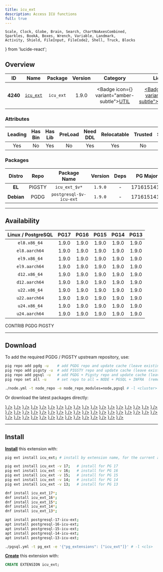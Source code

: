 ```yaml
---
title: icu_ext
description: Access ICU functions
full: true
---
```


    Scale, Clock, Globe, Brain, Search, ChartNoAxesCombined,
    Sparkles, BookA, Boxes, Wrench, Variable, Landmark,
    Activity, Shield, FileInput, FileCode2, Shell, Truck, Blocks
} from 'lucide-react';

## Overview

| <TooltipIconButton tooltip="Extension unique identifier" side="top">ID</TooltipIconButton> | <TooltipIconButton tooltip="Extension name" side="top">Name</TooltipIconButton> | <TooltipIconButton tooltip="Package name for installation" side="top">Package</TooltipIconButton> | <TooltipIconButton tooltip="Latest available extension version" side="top">Version</TooltipIconButton> | <TooltipIconButton tooltip="Extension category" side="top">Category</TooltipIconButton> | <TooltipIconButton tooltip="Open source license" side="top">License</TooltipIconButton> | <TooltipIconButton tooltip="Programming language" side="top">Lang</TooltipIconButton> |
|:--------:|:--------:|:----------:|:--------------:|:---------------------------------------:|:------------------------------------------------------:|:----:|
| **4240** | [`icu_ext`](https://github.com/dverite/icu_ext) | `icu_ext` | 1.9.0 | <Badge icon={<Wrench />} variant="amber-subtle"><a href="/ext/util" className="no-underline">UTIL</a></Badge> | <a href="/ext/list/license#postgresql" className="no-underline"><Badge icon={<Scale />} variant="blue-subtle">PostgreSQL</Badge></a> | <a href="/ext/list/lang#c"><Badge icon={<FileCode2 />} variant="blue-subtle">C</Badge></a> |

### Attributes

| <TooltipIconButton tooltip="The Primary Leading extension in the Package" side="top">Leading</TooltipIconButton> | <TooltipIconButton tooltip="Contains binary utils" side="top">Has Bin</TooltipIconButton> | <TooltipIconButton tooltip="Contains .so shared library files" side="top">Has Lib</TooltipIconButton> | <TooltipIconButton tooltip="Requires preloading via shared_preload_libraries" side="top">PreLoad</TooltipIconButton> | <TooltipIconButton tooltip="Requires CREATE EXTENSION DDL command" side="top">Need DDL</TooltipIconButton> | <TooltipIconButton tooltip="Can be installed in any schema" side="top">Relocatable</TooltipIconButton> | <TooltipIconButton tooltip="Can be created by non-superuser" side="top">Trusted</TooltipIconButton> | <TooltipIconButton tooltip="Schemas used by this extension" side="top">Schemas</TooltipIconButton> |
|:-------:|:-------:|:-------:|:-------:|:--------:|:-----------:|:-------:|:-------:|
| Yes | No | Yes | No | Yes | Yes | No | - |

### Packages

| <TooltipIconButton tooltip="Linux distribution family, EL or Debian" side="top">Distro</TooltipIconButton> | <TooltipIconButton tooltip="Package repository" side="top">Repo</TooltipIconButton> | <TooltipIconButton tooltip="The RPM/DEB Package Name Pattern (replace $v with real pg major)" side="top">Package Name</TooltipIconButton> | <TooltipIconButton tooltip="Latest package version" side="top">Version</TooltipIconButton> | <TooltipIconButton tooltip="RPM/DEB Package dependencies" side="top">Deps</TooltipIconButton> | <TooltipIconButton tooltip="Available in these PostgreSQL Major Versions" side="top">PG Major</TooltipIconButton> |
|:----------:|:--------:|:------------------------:|:-----------:|:------------:|:------------------:|
|   **EL**   | <Badge variant="amber-subtle"><span className="font-bold">PIGSTY</span></Badge> | `icu_ext_$v*` | `1.9.0` | - | <Badge variant="green-subtle">17</Badge><Badge variant="green-subtle">16</Badge><Badge variant="green-subtle">15</Badge><Badge variant="green-subtle">14</Badge><Badge variant="green-subtle">13</Badge> |
| **Debian** | <Badge variant="blue-subtle"><span className="font-bold">PGDG</span></Badge> | `postgresql-$v-icu-ext` | `1.9.0` | - | <Badge variant="green-subtle">17</Badge><Badge variant="green-subtle">16</Badge><Badge variant="green-subtle">15</Badge><Badge variant="green-subtle">14</Badge><Badge variant="green-subtle">13</Badge> |



------

## Availability

| <TooltipIconButton tooltip="Linux Distro Arch / PostgreSQL Major Version" side="top">Linux / PostgreSQL </TooltipIconButton> | **PG17** | **PG16** | **PG15** | **PG14** | **PG13** |
|:-----:|:-----:|:-----:|:-----:|:-----:|:-----:|
| `el8.x86_64` | <Badge variant="amber-subtle">1.9.0</Badge> | <Badge variant="amber-subtle">1.9.0</Badge> | <Badge variant="amber-subtle">1.9.0</Badge> | <Badge variant="amber-subtle">1.9.0</Badge> | <Badge variant="amber-subtle">1.9.0</Badge> |
| `el8.aarch64` | <Badge variant="amber-subtle">1.9.0</Badge> | <Badge variant="amber-subtle">1.9.0</Badge> | <Badge variant="amber-subtle">1.9.0</Badge> | <Badge variant="amber-subtle">1.9.0</Badge> | <Badge variant="amber-subtle">1.9.0</Badge> |
| `el9.x86_64` | <Badge variant="amber-subtle">1.9.0</Badge> | <Badge variant="amber-subtle">1.9.0</Badge> | <Badge variant="amber-subtle">1.9.0</Badge> | <Badge variant="amber-subtle">1.9.0</Badge> | <Badge variant="amber-subtle">1.9.0</Badge> |
| `el9.aarch64` | <Badge variant="amber-subtle">1.9.0</Badge> | <Badge variant="amber-subtle">1.9.0</Badge> | <Badge variant="amber-subtle">1.9.0</Badge> | <Badge variant="amber-subtle">1.9.0</Badge> | <Badge variant="amber-subtle">1.9.0</Badge> |
| `d12.x86_64` | <Badge variant="blue-subtle">1.9.0</Badge> | <Badge variant="blue-subtle">1.9.0</Badge> | <Badge variant="blue-subtle">1.9.0</Badge> | <Badge variant="blue-subtle">1.9.0</Badge> | <Badge variant="blue-subtle">1.9.0</Badge> |
| `d12.aarch64` | <Badge variant="blue-subtle">1.9.0</Badge> | <Badge variant="blue-subtle">1.9.0</Badge> | <Badge variant="blue-subtle">1.9.0</Badge> | <Badge variant="blue-subtle">1.9.0</Badge> | <Badge variant="blue-subtle">1.9.0</Badge> |
| `u22.x86_64` | <Badge variant="blue-subtle">1.9.0</Badge> | <Badge variant="blue-subtle">1.9.0</Badge> | <Badge variant="blue-subtle">1.9.0</Badge> | <Badge variant="blue-subtle">1.9.0</Badge> | <Badge variant="blue-subtle">1.9.0</Badge> |
| `u22.aarch64` | <Badge variant="blue-subtle">1.9.0</Badge> | <Badge variant="blue-subtle">1.9.0</Badge> | <Badge variant="blue-subtle">1.9.0</Badge> | <Badge variant="blue-subtle">1.9.0</Badge> | <Badge variant="blue-subtle">1.9.0</Badge> |
| `u24.x86_64` | <Badge variant="blue-subtle">1.9.0</Badge> | <Badge variant="blue-subtle">1.9.0</Badge> | <Badge variant="blue-subtle">1.9.0</Badge> | <Badge variant="blue-subtle">1.9.0</Badge> | <Badge variant="blue-subtle">1.9.0</Badge> |
| `u24.aarch64` | <Badge variant="blue-subtle">1.9.0</Badge> | <Badge variant="blue-subtle">1.9.0</Badge> | <Badge variant="blue-subtle">1.9.0</Badge> | <Badge variant="blue-subtle">1.9.0</Badge> | <Badge variant="blue-subtle">1.9.0</Badge> |

<Badge variant="green-subtle"><span className="font-black">CONTRIB</span></Badge> <Badge variant="blue-subtle"><span className="font-black">PGDG</span></Badge> <Badge variant="amber-subtle"><span className="font-black">PIGSTY</span></Badge>

------

## Download

To add the required PGDG / PIGSTY upstream repository, use:

```bash tab="pig"
pig repo add pgdg -u    # add PGDG repo and update cache (leave existing repos)
pig repo add pigsty -u  # add PIGSTY repo and update cache (leave existing repos)
pig repo add pgsql -u   # add PGDG + Pigsty repo and update cache (leave existing repos)
pig repo set all -u     # set repo to all = NODE + PGSQL + INFRA  (remove existing repos)
```
```bash tab="pigsty"
./node.yml -t node_repo -e node_repo_modules=node,pgsql # -l <cluster>
```

Or download the latest packages directly:

<Files>
    <Folder name="el8.x86_64">
        <a href="https://repo.pigsty.io/yum/pgsql/el8.x86_64/icu_ext_17-1.9.0-1PIGSTY.el8.x86_64.rpm"><File name="icu_ext_17-1.9.0-1PIGSTY.el8.x86_64.rpm" icon={<Package className="text-emerald-500" />} /></a>
        <a href="https://repo.pigsty.io/yum/pgsql/el8.x86_64/icu_ext_16-1.9.0-1PIGSTY.el8.x86_64.rpm"><File name="icu_ext_16-1.9.0-1PIGSTY.el8.x86_64.rpm" icon={<Package className="text-emerald-500" />} /></a>
        <a href="https://repo.pigsty.io/yum/pgsql/el8.x86_64/icu_ext_15-1.9.0-1PIGSTY.el8.x86_64.rpm"><File name="icu_ext_15-1.9.0-1PIGSTY.el8.x86_64.rpm" icon={<Package className="text-emerald-500" />} /></a>
        <a href="https://repo.pigsty.io/yum/pgsql/el8.x86_64/icu_ext_14-1.9.0-1PIGSTY.el8.x86_64.rpm"><File name="icu_ext_14-1.9.0-1PIGSTY.el8.x86_64.rpm" icon={<Package className="text-emerald-500" />} /></a>
        <a href="https://repo.pigsty.io/yum/pgsql/el8.x86_64/icu_ext_13-1.9.0-1PIGSTY.el8.x86_64.rpm"><File name="icu_ext_13-1.9.0-1PIGSTY.el8.x86_64.rpm" icon={<Package className="text-emerald-500" />} /></a>
    </Folder>
    <Folder name="el8.aarch64">
        <a href="https://repo.pigsty.io/yum/pgsql/el8.aarch64/icu_ext_17-1.9.0-1PIGSTY.el8.aarch64.rpm"><File name="icu_ext_17-1.9.0-1PIGSTY.el8.aarch64.rpm" icon={<Package className="text-orange-500" />} /></a>
        <a href="https://repo.pigsty.io/yum/pgsql/el8.aarch64/icu_ext_16-1.9.0-1PIGSTY.el8.aarch64.rpm"><File name="icu_ext_16-1.9.0-1PIGSTY.el8.aarch64.rpm" icon={<Package className="text-orange-500" />} /></a>
        <a href="https://repo.pigsty.io/yum/pgsql/el8.aarch64/icu_ext_15-1.9.0-1PIGSTY.el8.aarch64.rpm"><File name="icu_ext_15-1.9.0-1PIGSTY.el8.aarch64.rpm" icon={<Package className="text-orange-500" />} /></a>
        <a href="https://repo.pigsty.io/yum/pgsql/el8.aarch64/icu_ext_14-1.9.0-1PIGSTY.el8.aarch64.rpm"><File name="icu_ext_14-1.9.0-1PIGSTY.el8.aarch64.rpm" icon={<Package className="text-orange-500" />} /></a>
        <a href="https://repo.pigsty.io/yum/pgsql/el8.aarch64/icu_ext_13-1.9.0-1PIGSTY.el8.aarch64.rpm"><File name="icu_ext_13-1.9.0-1PIGSTY.el8.aarch64.rpm" icon={<Package className="text-orange-500" />} /></a>
    </Folder>
    <Folder name="el9.x86_64">
        <a href="https://repo.pigsty.io/yum/pgsql/el9.x86_64/icu_ext_17-1.9.0-1PIGSTY.el9.x86_64.rpm"><File name="icu_ext_17-1.9.0-1PIGSTY.el9.x86_64.rpm" icon={<Package className="text-emerald-500" />} /></a>
        <a href="https://repo.pigsty.io/yum/pgsql/el9.x86_64/icu_ext_16-1.9.0-1PIGSTY.el9.x86_64.rpm"><File name="icu_ext_16-1.9.0-1PIGSTY.el9.x86_64.rpm" icon={<Package className="text-emerald-500" />} /></a>
        <a href="https://repo.pigsty.io/yum/pgsql/el9.x86_64/icu_ext_15-1.9.0-1PIGSTY.el9.x86_64.rpm"><File name="icu_ext_15-1.9.0-1PIGSTY.el9.x86_64.rpm" icon={<Package className="text-emerald-500" />} /></a>
        <a href="https://repo.pigsty.io/yum/pgsql/el9.x86_64/icu_ext_14-1.9.0-1PIGSTY.el9.x86_64.rpm"><File name="icu_ext_14-1.9.0-1PIGSTY.el9.x86_64.rpm" icon={<Package className="text-emerald-500" />} /></a>
        <a href="https://repo.pigsty.io/yum/pgsql/el9.x86_64/icu_ext_13-1.9.0-1PIGSTY.el9.x86_64.rpm"><File name="icu_ext_13-1.9.0-1PIGSTY.el9.x86_64.rpm" icon={<Package className="text-emerald-500" />} /></a>
    </Folder>
    <Folder name="el9.aarch64">
        <a href="https://repo.pigsty.io/yum/pgsql/el9.aarch64/icu_ext_17-1.9.0-1PIGSTY.el9.aarch64.rpm"><File name="icu_ext_17-1.9.0-1PIGSTY.el9.aarch64.rpm" icon={<Package className="text-orange-500" />} /></a>
        <a href="https://repo.pigsty.io/yum/pgsql/el9.aarch64/icu_ext_16-1.9.0-1PIGSTY.el9.aarch64.rpm"><File name="icu_ext_16-1.9.0-1PIGSTY.el9.aarch64.rpm" icon={<Package className="text-orange-500" />} /></a>
        <a href="https://repo.pigsty.io/yum/pgsql/el9.aarch64/icu_ext_15-1.9.0-1PIGSTY.el9.aarch64.rpm"><File name="icu_ext_15-1.9.0-1PIGSTY.el9.aarch64.rpm" icon={<Package className="text-orange-500" />} /></a>
        <a href="https://repo.pigsty.io/yum/pgsql/el9.aarch64/icu_ext_14-1.9.0-1PIGSTY.el9.aarch64.rpm"><File name="icu_ext_14-1.9.0-1PIGSTY.el9.aarch64.rpm" icon={<Package className="text-orange-500" />} /></a>
        <a href="https://repo.pigsty.io/yum/pgsql/el9.aarch64/icu_ext_13-1.9.0-1PIGSTY.el9.aarch64.rpm"><File name="icu_ext_13-1.9.0-1PIGSTY.el9.aarch64.rpm" icon={<Package className="text-orange-500" />} /></a>
    </Folder>
    <Folder name="d12.x86_64">
        <a href="https://apt.postgresql.org/pub/repos/apt/pool/main/i/icu-ext/postgresql-17-icu-ext_1.9.0-1.pgdg120+1_arm64.deb"><File name="postgresql-17-icu-ext_1.9.0-1.pgdg120+1_arm64.deb" icon={<Box className="text-emerald-500" />} /></a>
        <a href="https://apt.postgresql.org/pub/repos/apt/pool/main/i/icu-ext/postgresql-16-icu-ext_1.9.0-1.pgdg120+1_arm64.deb"><File name="postgresql-16-icu-ext_1.9.0-1.pgdg120+1_arm64.deb" icon={<Box className="text-emerald-500" />} /></a>
        <a href="https://apt.postgresql.org/pub/repos/apt/pool/main/i/icu-ext/postgresql-15-icu-ext_1.9.0-1.pgdg120+1_arm64.deb"><File name="postgresql-15-icu-ext_1.9.0-1.pgdg120+1_arm64.deb" icon={<Box className="text-emerald-500" />} /></a>
        <a href="https://apt.postgresql.org/pub/repos/apt/pool/main/i/icu-ext/postgresql-14-icu-ext_1.9.0-1.pgdg120+1_arm64.deb"><File name="postgresql-14-icu-ext_1.9.0-1.pgdg120+1_arm64.deb" icon={<Box className="text-emerald-500" />} /></a>
        <a href="https://apt.postgresql.org/pub/repos/apt/pool/main/i/icu-ext/postgresql-13-icu-ext_1.9.0-1.pgdg120+1_arm64.deb"><File name="postgresql-13-icu-ext_1.9.0-1.pgdg120+1_arm64.deb" icon={<Box className="text-emerald-500" />} /></a>
    </Folder>
    <Folder name="d12.aarch64">
        <a href="https://apt.postgresql.org/pub/repos/apt/pool/main/i/icu-ext/postgresql-17-icu-ext_1.9.0-1.pgdg120+1_amd64.deb"><File name="postgresql-17-icu-ext_1.9.0-1.pgdg120+1_amd64.deb" icon={<Box className="text-orange-500" />} /></a>
        <a href="https://apt.postgresql.org/pub/repos/apt/pool/main/i/icu-ext/postgresql-16-icu-ext_1.9.0-1.pgdg120+1_amd64.deb"><File name="postgresql-16-icu-ext_1.9.0-1.pgdg120+1_amd64.deb" icon={<Box className="text-orange-500" />} /></a>
        <a href="https://apt.postgresql.org/pub/repos/apt/pool/main/i/icu-ext/postgresql-15-icu-ext_1.9.0-1.pgdg120+1_amd64.deb"><File name="postgresql-15-icu-ext_1.9.0-1.pgdg120+1_amd64.deb" icon={<Box className="text-orange-500" />} /></a>
        <a href="https://apt.postgresql.org/pub/repos/apt/pool/main/i/icu-ext/postgresql-14-icu-ext_1.9.0-1.pgdg120+1_amd64.deb"><File name="postgresql-14-icu-ext_1.9.0-1.pgdg120+1_amd64.deb" icon={<Box className="text-orange-500" />} /></a>
        <a href="https://apt.postgresql.org/pub/repos/apt/pool/main/i/icu-ext/postgresql-13-icu-ext_1.9.0-1.pgdg120+1_amd64.deb"><File name="postgresql-13-icu-ext_1.9.0-1.pgdg120+1_amd64.deb" icon={<Box className="text-orange-500" />} /></a>
    </Folder>
    <Folder name="u22.x86_64">
        <a href="https://apt.postgresql.org/pub/repos/apt/pool/main/i/icu-ext/postgresql-17-icu-ext_1.9.0-1.pgdg22.04+1_amd64.deb"><File name="postgresql-17-icu-ext_1.9.0-1.pgdg22.04+1_amd64.deb" icon={<Box className="text-emerald-500" />} /></a>
        <a href="https://apt.postgresql.org/pub/repos/apt/pool/main/i/icu-ext/postgresql-16-icu-ext_1.9.0-1.pgdg22.04+1_amd64.deb"><File name="postgresql-16-icu-ext_1.9.0-1.pgdg22.04+1_amd64.deb" icon={<Box className="text-emerald-500" />} /></a>
        <a href="https://apt.postgresql.org/pub/repos/apt/pool/main/i/icu-ext/postgresql-15-icu-ext_1.9.0-1.pgdg22.04+1_amd64.deb"><File name="postgresql-15-icu-ext_1.9.0-1.pgdg22.04+1_amd64.deb" icon={<Box className="text-emerald-500" />} /></a>
        <a href="https://apt.postgresql.org/pub/repos/apt/pool/main/i/icu-ext/postgresql-14-icu-ext_1.9.0-1.pgdg22.04+1_amd64.deb"><File name="postgresql-14-icu-ext_1.9.0-1.pgdg22.04+1_amd64.deb" icon={<Box className="text-emerald-500" />} /></a>
        <a href="https://apt.postgresql.org/pub/repos/apt/pool/main/i/icu-ext/postgresql-13-icu-ext_1.9.0-1.pgdg22.04+1_amd64.deb"><File name="postgresql-13-icu-ext_1.9.0-1.pgdg22.04+1_amd64.deb" icon={<Box className="text-emerald-500" />} /></a>
    </Folder>
    <Folder name="u22.aarch64">
        <a href="https://apt.postgresql.org/pub/repos/apt/pool/main/i/icu-ext/postgresql-17-icu-ext_1.9.0-1.pgdg22.04+1_arm64.deb"><File name="postgresql-17-icu-ext_1.9.0-1.pgdg22.04+1_arm64.deb" icon={<Box className="text-orange-500" />} /></a>
        <a href="https://apt.postgresql.org/pub/repos/apt/pool/main/i/icu-ext/postgresql-16-icu-ext_1.9.0-1.pgdg22.04+1_arm64.deb"><File name="postgresql-16-icu-ext_1.9.0-1.pgdg22.04+1_arm64.deb" icon={<Box className="text-orange-500" />} /></a>
        <a href="https://apt.postgresql.org/pub/repos/apt/pool/main/i/icu-ext/postgresql-15-icu-ext_1.9.0-1.pgdg22.04+1_arm64.deb"><File name="postgresql-15-icu-ext_1.9.0-1.pgdg22.04+1_arm64.deb" icon={<Box className="text-orange-500" />} /></a>
        <a href="https://apt.postgresql.org/pub/repos/apt/pool/main/i/icu-ext/postgresql-14-icu-ext_1.9.0-1.pgdg22.04+1_arm64.deb"><File name="postgresql-14-icu-ext_1.9.0-1.pgdg22.04+1_arm64.deb" icon={<Box className="text-orange-500" />} /></a>
        <a href="https://apt.postgresql.org/pub/repos/apt/pool/main/i/icu-ext/postgresql-13-icu-ext_1.9.0-1.pgdg22.04+1_arm64.deb"><File name="postgresql-13-icu-ext_1.9.0-1.pgdg22.04+1_arm64.deb" icon={<Box className="text-orange-500" />} /></a>
    </Folder>
    <Folder name="u24.x86_64">
        <a href="https://apt.postgresql.org/pub/repos/apt/pool/main/i/icu-ext/postgresql-17-icu-ext_1.9.0-1.pgdg24.04+1_amd64.deb"><File name="postgresql-17-icu-ext_1.9.0-1.pgdg24.04+1_amd64.deb" icon={<Box className="text-emerald-500" />} /></a>
        <a href="https://apt.postgresql.org/pub/repos/apt/pool/main/i/icu-ext/postgresql-16-icu-ext_1.9.0-1.pgdg24.04+1_amd64.deb"><File name="postgresql-16-icu-ext_1.9.0-1.pgdg24.04+1_amd64.deb" icon={<Box className="text-emerald-500" />} /></a>
        <a href="https://apt.postgresql.org/pub/repos/apt/pool/main/i/icu-ext/postgresql-15-icu-ext_1.9.0-1.pgdg24.04+1_amd64.deb"><File name="postgresql-15-icu-ext_1.9.0-1.pgdg24.04+1_amd64.deb" icon={<Box className="text-emerald-500" />} /></a>
        <a href="https://apt.postgresql.org/pub/repos/apt/pool/main/i/icu-ext/postgresql-14-icu-ext_1.9.0-1.pgdg24.04+1_amd64.deb"><File name="postgresql-14-icu-ext_1.9.0-1.pgdg24.04+1_amd64.deb" icon={<Box className="text-emerald-500" />} /></a>
        <a href="https://apt.postgresql.org/pub/repos/apt/pool/main/i/icu-ext/postgresql-13-icu-ext_1.9.0-1.pgdg24.04+1_amd64.deb"><File name="postgresql-13-icu-ext_1.9.0-1.pgdg24.04+1_amd64.deb" icon={<Box className="text-emerald-500" />} /></a>
    </Folder>
    <Folder name="u24.aarch64">
        <a href="https://apt.postgresql.org/pub/repos/apt/pool/main/i/icu-ext/postgresql-17-icu-ext_1.9.0-1.pgdg24.04+1_arm64.deb"><File name="postgresql-17-icu-ext_1.9.0-1.pgdg24.04+1_arm64.deb" icon={<Box className="text-orange-500" />} /></a>
        <a href="https://apt.postgresql.org/pub/repos/apt/pool/main/i/icu-ext/postgresql-16-icu-ext_1.9.0-1.pgdg24.04+1_arm64.deb"><File name="postgresql-16-icu-ext_1.9.0-1.pgdg24.04+1_arm64.deb" icon={<Box className="text-orange-500" />} /></a>
        <a href="https://apt.postgresql.org/pub/repos/apt/pool/main/i/icu-ext/postgresql-15-icu-ext_1.9.0-1.pgdg24.04+1_arm64.deb"><File name="postgresql-15-icu-ext_1.9.0-1.pgdg24.04+1_arm64.deb" icon={<Box className="text-orange-500" />} /></a>
        <a href="https://apt.postgresql.org/pub/repos/apt/pool/main/i/icu-ext/postgresql-14-icu-ext_1.9.0-1.pgdg24.04+1_arm64.deb"><File name="postgresql-14-icu-ext_1.9.0-1.pgdg24.04+1_arm64.deb" icon={<Box className="text-orange-500" />} /></a>
        <a href="https://apt.postgresql.org/pub/repos/apt/pool/main/i/icu-ext/postgresql-13-icu-ext_1.9.0-1.pgdg24.04+1_arm64.deb"><File name="postgresql-13-icu-ext_1.9.0-1.pgdg24.04+1_arm64.deb" icon={<Box className="text-orange-500" />} /></a>
    </Folder>
</Files>

------

## Install

[**Install**](/docs/pgsql/extension/install) this extension with:

```bash tab="pig"
pig ext install icu_ext; # install by extension name, for the current active PG version

pig ext install icu_ext -v 17;   # install for PG 17
pig ext install icu_ext -v 16;   # install for PG 16
pig ext install icu_ext -v 15;   # install for PG 15
pig ext install icu_ext -v 14;   # install for PG 14
pig ext install icu_ext -v 13;   # install for PG 13
```
```bash tab="yum" 
dnf install icu_ext_17*;
dnf install icu_ext_16*;
dnf install icu_ext_15*;
dnf install icu_ext_14*;
dnf install icu_ext_13*;
```
```bash tab="apt" 
apt install postgresql-17-icu-ext;
apt install postgresql-16-icu-ext;
apt install postgresql-15-icu-ext;
apt install postgresql-14-icu-ext;
apt install postgresql-13-icu-ext;
```
```bash tab="ansible"
./pgsql.yml -t pg_ext -e '{"pg_extensions": ["icu_ext"]}' # -l <cls>
```

[**Create**](/docs/pgsql/extension/create) this extension with:

```sql
CREATE EXTENSION icu_ext;
```


